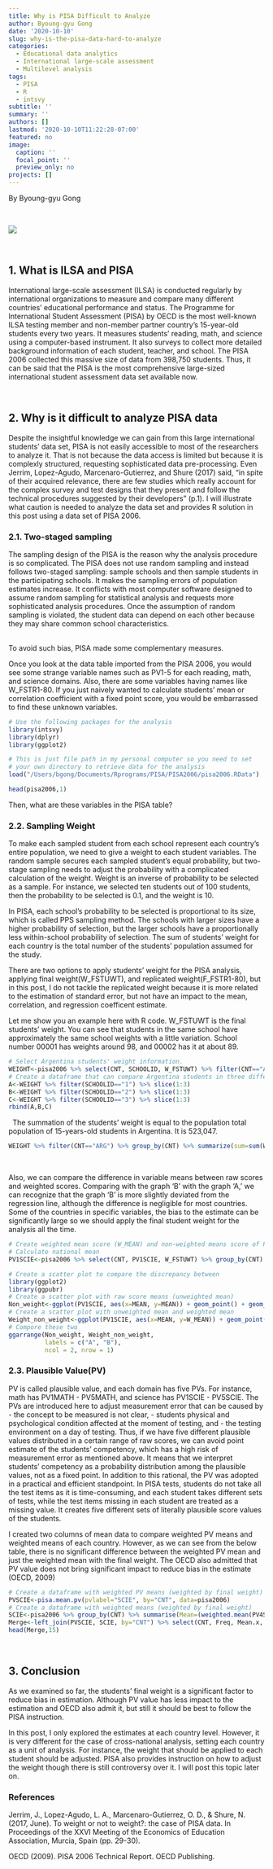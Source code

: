 ```yaml
---
title: Why is PISA Difficult to Analyze
author: Byoung-gyu Gong
date: '2020-10-10'
slug: why-is-the-pisa-data-hard-to-analyze
categories:
  - Educational data analytics
  - International large-scale assessment
  - Multilevel analysis
tags:
  - PISA
  - R
  - intsvy
subtitle: ''
summary: ''
authors: []
lastmod: '2020-10-10T11:22:28-07:00'
featured: no
image:
  caption: ''
  focal_point: ''
  preview_only: no
projects: []
---
```

By Byoung-gyu Gong

&nbsp;

![](/post/Why-PISA-is-difficult-to-analyze/featured.png)

&nbsp;

## **1. What is ILSA and PISA**

International large-scale assessment (ILSA) is conducted regularly by international organizations to measure and compare many different countries' educational performance and status. The Programme for International Student Assessment (PISA) by OECD is the most well-known ILSA testing member and non-member partner country's 15-year-old students every two years. It measures students' reading, math, and science using a computer-based instrument. It also surveys to collect more detailed background information of each student, teacher, and school. The PISA 2006 collected this massive size of data from 398,750 students. Thus, it can be said that the PISA is the most comprehensive large-sized international student assessment data set available now. 

&nbsp;

## **2. Why is it difficult to analyze PISA data**

Despite the insightful knowledge we can gain from this large international students' data set, PISA is not easily accessible to most of the researchers to analyze it. That is not because the data access is limited but because it is complexly structured, requesting sophisticated data pre-processing. Even Jerrim, Lopez-Agudo, Marcenaro-Gutierrez, and Shure (2017) said, "in spite of their acquired relevance, there are few studies which really account for the complex survey and test designs that they present and follow the technical procedures suggested by their developers" (p.1). I will illustrate what caution is needed to analyze the data set and provides R solution in this post using a data set of PISA 2006.&nbsp;

###   **2.1. Two-staged sampling**

The sampling design of the PISA is the reason why the analysis procedure is so complicated. The PISA does not use random sampling and instead follows two-staged sampling: sample schools and then sample students in the participating schools. It makes the sampling errors of population estimates increase. It conflicts with most computer software designed to assume random sampling for statistical analysis and requests more sophisticated analysis procedures. Once the assumption of random sampling is violated, the student data can depend on each other because they may share common school characteristics.  
&nbsp;

To avoid such bias, PISA made some complementary measures.
&nbsp;

Once you look at the data table imported from the PISA 2006, you would see some strange variable names such as PV1-5 for each reading, math, and science domains. Also, there are some variables having names like W_FSTR1-80. If you just naively wanted to calculate students' mean or correlation coefficient with a fixed point score, you would be embarrassed to find these unknown variables. 
```r
# Use the following packages for the analysis
library(intsvy)
library(dplyr)
library(ggplot2)
```

```r
# This is just file path in my personal computer so you need to set
# your own directory to retrieve data for the analysis
load("/Users/bgong/Documents/Rprograms/PISA/PISA2006/pisa2006.RData")
```
```r
head(pisa2006,1)
```


Then, what are these variables in the PISA table?
&nbsp;

###   **2.2. Sampling Weight**

To make each sampled student from each school represent each country's entire population, we need to give a weight to each student variables. The random sample secures each sampled student's equal probability, but two-stage sampling needs to adjust the probability with a complicated calculation of the weight. Weight is an inverse of probability to be selected as a sample. For instance, we selected ten students out of 100 students, then the probability to be selected is 0.1, and the weight is 10. 
&nbsp;

In PISA, each school's probability to be selected is proportional to its size, which is called PPS sampling method. The schools with larger sizes have a higher probability of selection, but the larger schools have a proportionally less within-school probability of selection. The sum of students' weight for each country is the total number of the students' population assumed for the study. 
&nbsp;

There are two options to apply students' weight for the PISA analysis, applying final weight(W_FSTUWT), and replicated weight(F_FSTR1-80), but in this post, I do not tackle the replicated weight because it is more related to the estimation of standard error, but not have an impact to the mean, correlation, and regression coefficent estimate.
&nbsp;

Let me show you an example here with R code. W_FSTUWT is the final students' weight. You can see that students in the same school have approximately the same school weights with a little variation. School number 00001 has weights around 98, and 00002 has it at about 89.
```r
# Select Argentina students' weight information.
WEIGHT<-pisa2006 %>% select(CNT, SCHOOLID, W_FSTUWT) %>% filter(CNT=="ARG")
# Create a dataframe that can compare Argentina students in three different schools
A<-WEIGHT %>% filter(SCHOOLID=="1") %>% slice(1:3)
B<-WEIGHT %>% filter(SCHOOLID=="2") %>% slice(1:3)
C<-WEIGHT %>% filter(SCHOOLID=="3") %>% slice(1:3)
rbind(A,B,C)
```
&nbsp;
The summation of the students' weight is equal to the population total population of 15-years-old students in Argentina. It is 523,047.
```r
WEIGHT %>% filter(CNT=="ARG") %>% group_by(CNT) %>% summarize(sum=sum(W_FSTUWT))
```
&nbsp;

Also, we can compare the difference in variable means between raw scores and weighted scores. Comparing with the graph 'B' with the graph 'A,' we can recognize that the graph 'B' is more slightly deviated from the regression line, although the difference is negligible for most countries. Some of the countries in specific variables, the bias to the estimate can be significantly large so we should apply the final student weight for the analysis all the time.
```r
# Create weighted mean score (W_MEAN) and non-weighted means score of PV1SCIE (science score)
# Calculate national mean
PV1SCIE<-pisa2006 %>% select(CNT, PV1SCIE, W_FSTUWT) %>% group_by(CNT) %>%  mutate(W_MEAN=weighted.mean(PV1SCIE,W_FSTUWT, na.rm=TRUE), MEAN=mean(PV1SCIE, na.rm=TRUE)) %>% ungroup() %>% select(CNT, W_MEAN, MEAN) %>% unique()

# Create a scatter plot to compare the discrepancy between 
library(ggplot2)
library(ggpubr)
# Create a scatter plot with raw score means (unweighted mean)
Non_weight<-ggplot(PV1SCIE, aes(x=MEAN, y=MEAN)) + geom_point() + geom_text(data=PV1SCIE, aes(label=CNT), position=position_jitter(width=0.1,height=0.1), size=3) + geom_smooth(method=lm, se=TRUE)+stat_cor(method = "pearson")
# Create a scatter plot with unweighted mean and weighted mean
Weight_non_weight<-ggplot(PV1SCIE, aes(x=MEAN, y=W_MEAN)) + geom_point() + geom_text(data=PV1SCIE, aes(label=CNT), position=position_jitter(width=0.1,height=0.1), size=3) + geom_smooth(method=lm, se=TRUE)+stat_cor(method = "pearson")
# Compore these two
ggarrange(Non_weight, Weight_non_weight, 
          labels = c("A", "B"),
          ncol = 2, nrow = 1)
```

###   **2.3. Plausible Value(PV)**

PV is called plausible value, and each domain has five PVs. For instance, math has PV1MATH - PV5MATH, and science has PV1SCIE - PV5SCIE. The PVs are introduced here to adjust measurement error that can be caused by
  - the concept to be measured is not clear,
  - students physical and psychological condition affected at the moment of testing, and
  - the testing environment on a day of testing.
Thus, if we have five different plausible values distributed in a certain range of raw scores, we can avoid point estimate of the students' competency, which has a high risk of measurement error as mentioned above. It means that we interpret students' competency as a probability distribution among the plausible values, not as a fixed point. In addition to this rational, the PV was adopted in a practical and efficient standpoint. In PISA tests, students do not take all the test items as it is time-consuming, and each student takes different sets of tests, while the test items missing in each student are treated as a missing value. It creates five different sets of literally plausible score values of the students.
&nbsp;

I created two columns of mean data to compare weighted PV means and weighted means of each country. However, as we can see from the below table, there is no significant difference between the weighted PV mean and just the weighted mean with the final weight. The OECD also admitted that PV value does not bring significant impact to reduce bias in the estimate (OECD, 2009)
```r
# Create a dataframe with weighted PV means (weighted by final weight)
PVSCIE<-pisa.mean.pv(pvlabel="SCIE", by="CNT", data=pisa2006)
# Create a dataframe with weighted means (weighted by final weight)
SCIE<-pisa2006 %>% group_by(CNT) %>% summarise(Mean=(weighted.mean(PV4SCIE,W_FSTUWT, na.rm=TRUE))) %>% mutate(Mean=round(Mean, 2))
Merge<-left_join(PVSCIE, SCIE, by="CNT") %>% select(CNT, Freq, Mean.x, Mean.y) %>% rename(PVmean="Mean.x", Rawmean="Mean.y")
head(Merge,15)
```
&nbsp;

## **3. Conclusion**
As we examined so far, the students' final weight is a significant factor to reduce bias in estimation. Although PV value has less impact to the estimation and OECD also admit it, but still it should be best to follow the PISA instruction. 

In this post, I only explored the estimates at each country level. However, it is very different for the case of cross-national analysis, setting each country as a unit of analysis. For instance, the weight that should be applied to each student should be adjusted. PISA also provides instruction on how to adjust the weight though there is still controversy over it. I will post this topic later on.

### **References**
Jerrim, J., Lopez-Agudo, L. A., Marcenaro-Gutierrez, O. D., & Shure, N. (2017, June). To weight or not to weight?: the case of PISA data. In Proceedings of the XXVI Meeting of the Economics of Education Association, Murcia, Spain (pp. 29-30).

OECD (2009). PISA 2006 Technical Report. OECD Publishing.
